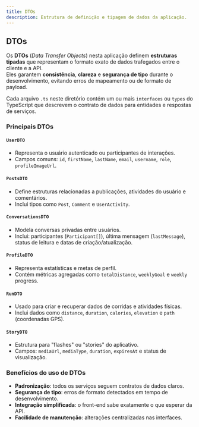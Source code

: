 ```yaml
---
title: DTOs
description: Estrutura de definição e tipagem de dados da aplicação.
---
```


## DTOs

Os **DTOs** (_Data Transfer Objects_) nesta aplicação definem **estruturas tipadas** que representam o formato exato de dados trafegados entre o cliente e a API.  
Eles garantem **consistência**, **clareza** e **segurança de tipo** durante o desenvolvimento, evitando erros de mapeamento ou de formato de payload.

Cada arquivo `.ts` neste diretório contém um ou mais `interfaces` ou `types` do TypeScript que descrevem o contrato de dados para entidades e respostas de serviços.

### Principais DTOs

#### `UserDTO`
- Representa o usuário autenticado ou participantes de interações.
- Campos comuns: `id`, `firstName`, `lastName`, `email`, `username`, `role`, `profileImageUrl`.

#### `PostsDTO`
- Define estruturas relacionadas a publicações, atividades do usuário e comentários.
- Inclui tipos como `Post`, `Comment` e `UserActivity`.

#### `ConversationsDTO`
- Modela conversas privadas entre usuários.
- Inclui: participantes (`Participant[]`), última mensagem (`lastMessage`), status de leitura e datas de criação/atualização.

#### `ProfileDTO`
- Representa estatísticas e metas de perfil.
- Contém métricas agregadas como `totalDistance`, `weeklyGoal` e `weekly` progress.

#### `RunDTO`
- Usado para criar e recuperar dados de corridas e atividades físicas.
- Inclui dados como `distance`, `duration`, `calories`, `elevation` e `path` (coordenadas GPS).

#### `StoryDTO`
- Estrutura para "flashes" ou "stories" do aplicativo.
- Campos: `mediaUrl`, `mediaType`, `duration`, `expiresAt` e status de visualização.

### Benefícios do uso de DTOs

- **Padronização**: todos os serviços seguem contratos de dados claros.
- **Segurança de tipo**: erros de formato detectados em tempo de desenvolvimento.
- **Integração simplificada**: o front-end sabe exatamente o que esperar da API.
- **Facilidade de manutenção**: alterações centralizadas nas interfaces.


